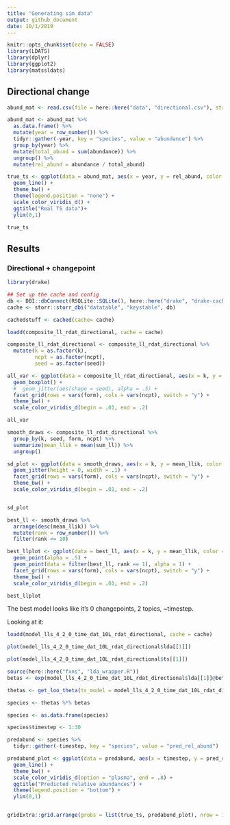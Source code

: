 ```yaml
---
title: "Generating sim data"
output: github_document
date: 10/1/2019
---
```


```r
knitr::opts_chunk$set(echo = FALSE)
library(LDATS)
library(dplyr)
library(ggplot2)
library(matssldats)
```

## Directional change

```r

abund_mat <- read.csv(file = here::here("data", "directional.csv"), stringsAsFactors = F)

abund_mat <- abund_mat %>%
  as.data.frame() %>%
  mutate(year = row_number()) %>%
  tidyr::gather(-year, key = "species", value = "abundance") %>%
  group_by(year) %>%
  mutate(total_abund = sum(abundance)) %>%
  ungroup() %>%
  mutate(rel_abund = abundance / total_abund)

true_ts <- ggplot(data = abund_mat, aes(x = year, y = rel_abund, color = species)) +
  geom_line() +
  theme_bw() +
  theme(legend.position = "none") +
  scale_color_viridis_d() +
  ggtitle("Real TS data")+
  ylim(0,1)

true_ts
```

## Results

### Directional + changepoint

```r
library(drake)

## Set up the cache and config
db <- DBI::dbConnect(RSQLite::SQLite(), here::here("drake", "drake-cache-sim.sqlite"))
cache <- storr::storr_dbi("datatable", "keystable", db)

cachedstuff <- cached(cache= cache)

loadd(composite_ll_rdat_directional, cache = cache)

```

```r

composite_ll_rdat_directional <- composite_ll_rdat_directional %>%
  mutate(k = as.factor(k),
         ncpt = as.factor(ncpt),
         seed = as.factor(seed))

all_var <- ggplot(data = composite_ll_rdat_directional, aes(x = k, y = sum_ll, color = seed)) +
  geom_boxplot() +
  #  geom_jitter(aes(shape = seed), alpha = .5) +
  facet_grid(rows = vars(form), cols = vars(ncpt), switch = "y") +
  theme_bw() +
  scale_color_viridis_d(begin = .01, end = .2)

all_var
```

```r

smooth_draws <- composite_ll_rdat_directional %>%
  group_by(k, seed, form, ncpt) %>%
  summarize(mean_llik = mean(sum_ll)) %>%
  ungroup() 

sd_plot <- ggplot(data = smooth_draws, aes(x = k, y = mean_llik, color = seed)) +
  geom_jitter(height = 0, width = .1) +
  facet_grid(rows = vars(form), cols = vars(ncpt), switch = "y") +
  theme_bw() +
  scale_color_viridis_d(begin = .01, end = .2)


sd_plot
```

```r

best_ll <- smooth_draws %>%
  arrange(desc(mean_llik)) %>%
  mutate(rank = row_number()) %>%
  filter(rank <= 10)

best_llplot <- ggplot(data = best_ll, aes(x = k, y = mean_llik, color = seed)) +
  geom_point(alpha = .5) +
  geom_point(data = filter(best_ll, rank == 1), alpha = 1) +
  facet_grid(rows = vars(form), cols = vars(ncpt), switch = "y") +
  theme_bw() +
  scale_color_viridis_d(begin = .01, end = .2) 

best_llplot
```

The best model looks like it's 0 changepoints, 2 topics, ~timestep. 


Looking at it:

```r

loadd(model_lls_4_2_0_time_dat_10L_rdat_directional, cache = cache)

plot(model_lls_4_2_0_time_dat_10L_rdat_directional$lda[[1]])
```


```r

plot(model_lls_4_2_0_time_dat_10L_rdat_directional$ts[[1]])

```
```r
source(here::here("fxns", "lda_wrapper.R"))
betas <- exp(model_lls_4_2_0_time_dat_10L_rdat_directional$lda[[1]]@beta)

thetas <- get_loo_theta(ts_model = model_lls_4_2_0_time_dat_10L_rdat_directional$ts[[1]], full_cov = data.frame(timestep = 1:30), sim = 50)

species <- thetas %*% betas

species <- as.data.frame(species)

species$timestep <- 1:30

predabund <- species %>%
  tidyr::gather(-timestep, key = "species", value = "pred_rel_abund")

predabund_plot <- ggplot(data = predabund, aes(x = timestep, y = pred_rel_abund, color = species)) +
  geom_line() +
  theme_bw() +
  scale_color_viridis_d(option = "plasma", end = .8) +
  ggtitle("Predicted relative abundances") +
  theme(legend.position = "bottom") +
  ylim(0,1)


gridExtra::grid.arrange(grobs = list(true_ts, predabund_plot), nrow = 1)


```